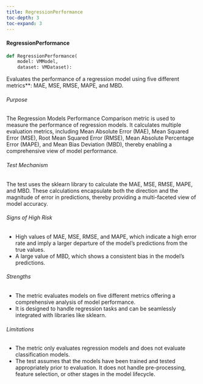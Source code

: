 ```yaml
---
title: RegressionPerformance
toc-depth: 3
toc-expand: 3
---
```






 
#### RegressionPerformance

```python
def RegressionPerformance(
    model: VMModel,
    dataset: VMDataset):
```

Evaluates the performance of a regression model using five different metrics**: MAE, MSE, RMSE, MAPE, and MBD.

###### Purpose

The Regression Models Performance Comparison metric is used to measure the performance of regression models. It
calculates multiple evaluation metrics, including Mean Absolute Error (MAE), Mean Squared Error (MSE),
Root Mean Squared Error (RMSE), Mean Absolute Percentage Error (MAPE), and Mean Bias Deviation (MBD), thereby
enabling a comprehensive view of model performance.

###### Test Mechanism

The test uses the sklearn library to calculate the MAE, MSE, RMSE, MAPE, and MBD. These calculations encapsulate both
the direction and the magnitude of error in predictions, thereby providing a multi-faceted view of model accuracy.

###### Signs of High Risk

- High values of MAE, MSE, RMSE, and MAPE, which indicate a high error rate and imply a larger departure of the
model's predictions from the true values.
- A large value of MBD, which shows a consistent bias in the model’s predictions.

###### Strengths

- The metric evaluates models on five different metrics offering a comprehensive analysis of model performance.
- It is designed to handle regression tasks and can be seamlessly integrated with libraries like sklearn.

###### Limitations

- The metric only evaluates regression models and does not evaluate classification models.
- The test assumes that the models have been trained and tested appropriately prior to evaluation. It does not
handle pre-processing, feature selection, or other stages in the model lifecycle.




 